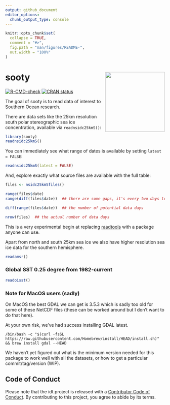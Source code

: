 ```yaml
---
output: github_document
editor_options: 
  chunk_output_type: console
---
```


<!-- README.md is generated from README.Rmd. Please edit that file -->

```r
knitr::opts_chunk$set(
  collapse = TRUE,
  comment = "#>",
  fig.path = "man/figures/README-",
  out.width = "100%"
)
```


# sooty  <img src="man/figures/hex-sooty.png" align="right" height="188" />


<!-- badges: start -->
[![R-CMD-check](https://github.com/mdsumner/sooty/actions/workflows/R-CMD-check.yaml/badge.svg)](https://github.com/mdsumner/sooty/actions/workflows/R-CMD-check.yaml)
[![CRAN status](https://www.r-pkg.org/badges/version/sooty)](https://CRAN.R-project.org/package=sooty)
<!-- badges: end -->

The goal of sooty is to read data of interest to Southern Ocean research. 

There are data sets like the 25km resolution south polar stereographic sea ice concentration, available via `readnsidc25kmS()`: 

```r
library(sooty)
readnsidc25kmS()
```

You can immediately see what range of dates is available by setting `latest = FALSE`: 


```r
readnsidc25kmS(latest = FALSE)
```

And, explore exactly what source files are available with the full table: 

```r
files <- nsidc25kmSfiles()

range(files$date)
range(diff(files$date))  ## there are some gaps, it's every two days to start and some are missing

diff(range(files$date))  ## the number of potential data days

nrow(files)  ## the actual number of data days
```

This is a very experimental begin at replacing [raadtools](https://github.com/AustralianAntarcticDivision/raadtools) with a package anyone can use. 

Apart from north and south 25km sea ice we also have higher resolution sea ice data for the southern hemisphere. 

```r
readamsr()

```

### Global SST 0.25 degree from 1982-current

```r
readoisst()
```



### Note for MacOS users (sadly)

On MacOS the best GDAL we can get is 3.5.3 which is sadly too old for some of these NetCDF files (these can be worked around but I don't want to do that here). 

At your own risk, we've had success installing GDAL latest. 

```
/bin/bash -c "$(curl -fsSL https://raw.githubusercontent.com/Homebrew/install/HEAD/install.sh)" && brew install gdal --HEAD
```


We haven't yet figured out what is the minimum version needed for this package to work well with all the datasets, or how to get a particular commit/tag/version (WIP). 


## Code of Conduct
  
Please note that the idt project is released with a [Contributor Code of Conduct](https://contributor-covenant.org/version/2/1/CODE_OF_CONDUCT.html). By contributing to this project, you agree to abide by its terms.

